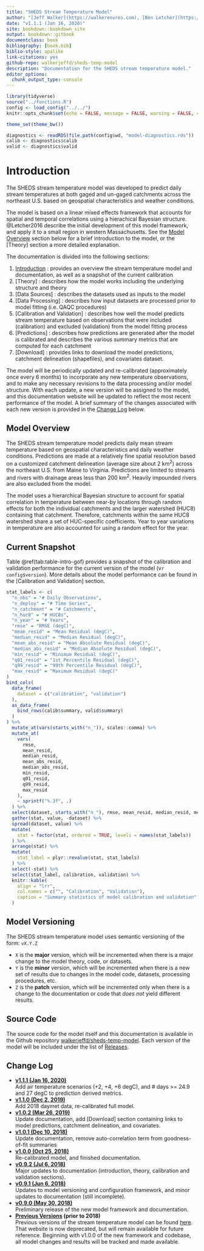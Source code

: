 ```yaml
--- 
title: "SHEDS Stream Temperature Model"
author: "[Jeff Walker](https://walkerenvres.com), [Ben Letcher](https://www.lsc.usgs.gov/?q=cafb-ben-letcher), and [Dan Hocking](https://hockinglab.weebly.com/)"
date: "v1.1.1 (Jan 16, 2020)"
site: bookdown::bookdown_site
output: bookdown::gitbook
documentclass: book
bibliography: [book.bib]
biblio-style: apalike
link-citations: yes
github-repo: walkerjeffd/sheds-temp-model
description: "Documentation for the SHEDS stream temperature model."
editor_options: 
  chunk_output_type: console
---
```


```r
library(tidyverse)
source("../functions.R")
config <- load_config("../../")
knitr::opts_chunk$set(echo = FALSE, message = FALSE, warning = FALSE, comment = NA)

theme_set(theme_bw())

diagnostics <- readRDS(file.path(config$wd, "model-diagnostics.rds"))
calib <- diagnostics$calib
valid <- diagnostics$valid
```

# Introduction {#intro}

The SHEDS stream temperature model was developed to predict daily stream temperatures at both gaged and un-gaged catchments across the northeast U.S. based on geospatial characteristics and weather conditions.

The model is based on a linear mixed effects framework that accounts for spatial and temporal correlations using a hierachical Bayesian structure. @Letcher2016 describe the initial development of this model framework, and apply it to a small region in western Massachusetts. See the [Model Overview] section below for a brief introduction to the model, or the [Theory] section a more detailed explanation.

The documentation is divided into the following sections:

1. [Introduction] : provides an overview the stream temperature model and documentation, as well as a snapshot of the current calibration
1. [Theory] : describes how the model works including the underlying structure and theory
1. [Data Sources] : describes the datasets used as inputs to the model
1. [Data Processing] : describes how input datasets are processed prior to model fitting (i.e. QAQC procedures) 
1. [Calibration and Validation] : describes how well the model predicts stream temperature based on observations that were included (calibration) and excluded (validation) from the model fitting process
1. [Predictions] : describes how predictions are generated after the model is calibrated and describes the various summary metrics that are computed for each catchment
1. [Download] : provides links to download the model predictions, catchment delineation (shapefiles), and covariates dataset.

The model will be periodically updated and re-calibrated (approximately once every 6 months) to incorporate any new temperature observations, and to make any necessary revisions to the data processing and/or model structure. With each update, a new version will be assigned to the model, and this documentation website will be updated to reflect the most recent performance of the model. A brief summary of the changes associated with each new version is provided in the [Change Log](#change-log) below.

## Model Overview

The SHEDS stream temperature model predicts daily mean stream temperature based on geospatial characteristics and daily weather conditions. Predictions are made at a relatively fine spatial resolution based on a customized catchment delineation (average size about 2 km^2^) across the northeast U.S. from Maine to Virginia. Predictions are limited to streams and rivers with drainage areas less than 200 km^2^. Heavily impounded rivers are also excluded from the model.

The model uses a hierarchical Bayesian structure to account for spatial correlation in temperature between near-by locations through random effects for both the individual catchments and the larger watershed (HUC8) containing that catchment. Therefore, catchments within the same HUC8 watershed share a set of HUC-specific coefficients. Year to year variations in temperature are also accounted for using a random effect for the year.

## Current Snapshot

Table \@ref(tab:table-intro-gof) provides a snapshot of the calibration and validation performance for the current version of the model (v`r config$version`). More details about the model performance can be found in the [Calibration and Validation] section.

```r
stat_labels <- c(
  "n_obs" = "# Daily Observations",
  "n_deploy" = "# Time Series",
  "n_catchment" = "# Catchments",
  "n_huc8" = "# HUC8s",
  "n_year" = "# Years",
  "rmse" = "RMSE (degC)",
  "mean_resid" = "Mean Residual (degC)",
  "median_resid" = "Median Residual (degC)",
  "mean_abs_resid" = "Mean Absolute Residual (degC)",
  "median_abs_resid" = "Median Absolute Residual (degC)",
  "min_resid" = "Minimum Residual (degC)",
  "q01_resid" = "1st Percentile Residual (degC)",
  "q99_resid" = "99th Percentile Residual (degC)",
  "max_resid" = "Maximum Residual (degC)"
)
bind_cols(
  data_frame(
    dataset = c("calibration", "validation")
  ),
  as_data_frame(
    bind_rows(calib$summary, valid$summary)
  )
) %>%
  mutate_at(vars(starts_with("n_")), scales::comma) %>% 
  mutate_at(
    vars(
      rmse,
      mean_resid,
      median_resid,
      mean_abs_resid,
      median_abs_resid,
      min_resid,
      q01_resid,
      q99_resid,
      max_resid
    ),
    ~ sprintf("%.3f", .)
  ) %>% 
  select(dataset, starts_with("n_"), rmse, mean_resid, median_resid, mean_abs_resid, median_abs_resid, min_resid, q01_resid, q99_resid, max_resid) %>% 
  gather(stat, value, -dataset) %>% 
  spread(dataset, value) %>% 
  mutate(
    stat = factor(stat, ordered = TRUE, levels = names(stat_labels))
  ) %>% 
  arrange(stat) %>% 
  mutate(
    stat_label = plyr::revalue(stat, stat_labels)
  ) %>% 
  select(-stat) %>% 
  select(stat_label, calibration, validation) %>% 
  knitr::kable(
    align = "lrr", 
    col.names = c("", "Calibration", "Validation"),
    caption = "Summary statistics of model calibration and validation"
  )
```

## Model Versioning

The SHEDS stream temperature model uses semantic versioning of the form: `vX.Y.Z`

- `X` is the **major** version, which will be incremented when there is a major change to the model theory, code, or datasets.
- `Y` is the **minor** version, which will be incremented when there is a new set of results due to changes in the model code, datasets, processing procedures, etc.
- `Z` is the **patch** version, which will be incremented only when there is a change to the documentation or code that *does not* yield different results.

## Source Code

The source code for the model itself and this documentation is available in the Github repository [walkerjeffd/sheds-temp-model](https://github.com/walkerjeffd/sheds-temp-model). Each version of the model will be included under the list of  [Releases](https://github.com/walkerjeffd/sheds-temp-model/releases).

## Change Log {#change-log}

- **[v1.1.1 (Jan 16, 2020)](http://ecosheds.org/models/stream-temperature/v1.1.1/)**  
Add air temperature scenarios (+2, +4, +6 degC), and # days >= 24.9 and 27 degC to prediction derived metrics.
- **[v1.1.0 (Dec 2, 2019)](http://ecosheds.org/models/stream-temperature/v1.1.0/)**  
Add 2018 daymet data, re-calibrated full model.
- **[v1.0.2 (Mar 26, 2019)](http://ecosheds.org/models/stream-temperature/v1.0.2/)**  
Update documentation, add [Download] section containing links to model predictions, catchment delineation, and covariates.
- **[v1.0.1 (Dec 10, 2018)](http://ecosheds.org/models/stream-temperature/v1.0.1/)**  
Update documentation, remove auto-correlation term from goodness-of-fit summaries
- **[v1.0.0 (Oct 25, 2018)](http://ecosheds.org/models/stream-temperature/v1.0.0/)**  
Re-calibrated model, and finished documentation.
- **[v0.9.2 (Jul 6, 2018)](http://ecosheds.org/models/stream-temperature/v0.9.2/)**  
Major updates to documentation (introduction, theory, calibration and validation sections).
- **[v0.9.1 (Jun 6, 2018)](http://ecosheds.org/models/stream-temperature/v0.9.1/)**  
Updates to model versioning and configuration framework, and minor updates to documentation (still incomplete).
- **[v0.9.0 (May 30, 2018)](http://ecosheds.org/models/stream-temperature/v0.9.0/)**  
Preliminary release of the new model framework and documentation.
- **[Previous Versions](http://conte-ecology.github.io/conteStreamTemperature_northeast/) (prior to 2018)**  
Previous versions of the stream temperature model can be found [here](http://conte-ecology.github.io/conteStreamTemperature_northeast/). That website is now deprecated, but will remain available for future reference. Beginning with v1.0.0 of the new framework and codebase, all model changes and results will be tracked and made available.

